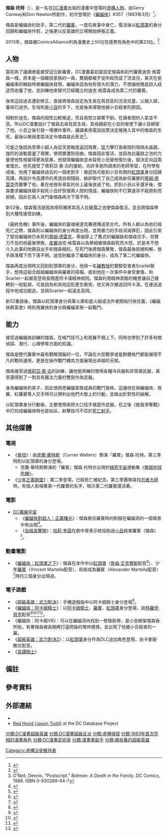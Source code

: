 {{refimprove|time=2016-04-24T10:14:12+00:00}}
{{NoteTA
|G1=美國漫畫
|G2=Movie
|G3=Show
|T=zh-cn:杰森·托德;zh-tw:傑森·陶德; zh-hk:傑森·托特;
|1=zh-cn:哥谭;zh-tw:高譚; zh-hk:葛咸;
|2=zh-cn:蝙蝠女孩;zh-tw:蝙蝠女孩; zh-hk:蝙蝠女;
|3=zh-cn:詹姆斯·戈登;zh-hk:占士·戈頓;zh-tw:詹姆斯·高登;
|4=zh-cn:戈登;zh-hk:戈頓;zh-tw:高登;
|5=zh-cn:蝙蝠女俠;zh-tw:蝙蝠女俠; zh-hk:蝙蝠女俠;
|6=zh-tw:阿卡漢;zh-cn:阿卡姆;
|7=zh-tw:刺客聯盟;zh-hk:刺客聯盟;zh-cn:刺客联盟;
|8=zh-cn:杰森;zh-tw:傑森; zh-hk:傑森;
|9=zh-cn:托德;zh-tw:陶德; zh-hk:托特;
|10=zh-cn:杰森·托德;zh-tw:傑森·陶德; zh-hk:傑森·托特;
}}
{{Infobox comics character
|image= [[File:Red_Hood_(Jason_Todd).jpg|File:Red Hood (Jason Todd).jpg]]
|converted=
|caption=
|character_name= 傑森·托特<br>Jason Todd
|real_name= '''傑森·托特'''（Jason Todd）
|species= 人類
|publisher=[[DC漫畫|DC漫畫]]
|debut='''以傑森·托特的身分'''：<br>《蝙蝠俠》#357（1983年3月）<br>'''以羅賓的身分'''：<br>《偵探漫畫》#526（1983年5月）<br>'''以紅頭罩的身分'''：<br>《蝙蝠俠》#635（2005年2月）<br>'''以夜翼的身分'''：<br>《夜翼 vol. 2》#118（2006年5月）<br>'''以紅羅賓的身分'''：<br>《Countdown to Final Crisis》#14（2008年1月）<br>'''以蝙蝠俠的身分'''：<br>《蝙蝠俠：披風爭奪戰》#1 （2009年5月）<br>'''以翼俠的身分'''：<br>《蝙蝠俠群英會 vol. 2》#1 (2012年7月)
|creators= Gerry Conway<br>Don Newton
|alliances= 蝙蝠家族（Batman Family）<br>蝙蝠俠群英會<br>[[少年泰坦|少年泰坦]]<br>Challengers From Beyond<br>法外者<br>[[刺客聯盟_(DC漫畫)|刺客聯盟]]
|partners= [[蝙蝠俠|蝙蝠俠]]<br>[[軍火庫_(DC漫畫)|軍火庫]]<br>[[星火_(DC漫畫)|星火]]<br>達米安·韋恩
|aliases= [[紅頭罩|紅頭罩]]<br>夜翼<br>紅羅賓<br>蝙蝠俠<br>[[阿卡姆骑士|阿卡姆騎士]]{{noteTag|1=遊戲《蝙蝠俠：阿卡姆騎士》限定，非正史。}}
|powers= 
*高度熟練的軍事戰術
*神槍手
*精通徒手搏擊的武術家
*高超的潛行技巧
*心理戰專家
*能熟練的操縱機甲、各式高科技裝備、武器
*卓越的駕駛技術
}}
'''傑森·托特'''（{{lang-en|Jason Todd}}），是一名在[[DC漫畫|DC漫畫]]出版的漫畫中登場的[[虛構人物|虛構人物]]。由Gerry Conway和Don Newton所創作，初次登場於《[[蝙蝠俠|蝙蝠俠]]》#357（1983年3月）<ref>{{cite book|last=Manning|first= Matthew K.|last2=Dolan|first2=Hannah, ed.|chapter= 1980s|title = DC Comics Year By Year A Visual Chronicle|publisher=[[Dorling_Kindersley|Dorling Kindersley]] |year=2010 |isbn= 978-0-7566-6742-9 |page= 201 |quote = Jason Todd first appeared in a circus scene in the pages of ''Batman'' #357, written by Gerry Conway and illustrated by Don Newton.}}</ref>。

傑森是蝙蝠俠的助手，第二代的[[羅賓_(漫畫)|羅賓]]，一度在故事中身亡，復活後以[[紅頭罩|紅頭罩]]的身分回歸和蝙蝠俠作對，之後更以反英雄的立場開始伸張正義。

2013年，傑森被ComicsAlliance列為漫畫史上50位性感男性角色中的第23位。<ref>{{cite web |last=Wheeler |first=Andrew |url=http://comicsalliance.com/comics-sexiest-male-characters |title=ComicsAlliance Presents The 50 Sexiest Male Characters in Comics |publisher=[[ComicsAlliance|ComicsAlliance]] |date=2013-02-14 |accessdate=2015-07-28 |deadurl=yes |archiveurl=https://web.archive.org/web/20151018024021/http://comicsalliance.com/comics-sexiest-male-characters |archivedate=2015-10-18 }}</ref>

==人物==
當初為了讓讀者能接受這位新羅賓，DC漫畫最初是設定傑森和初代羅賓迪克·格雷森一樣，原本是一個雜技家族的一員，雙親都被歹徒所殺而成了流浪兒，某天在偷蝙蝠車的輪胎時被蝙蝠俠發現，蝙蝠俠認為他有很大的潛力，不想讓他徹底誤入歧途而收養了他，並訓練他來替代已經獨立的迪克·格雷森成為第二代的羅賓。

後來這段過去遭到修正，直接將傑森設定為生長在貧民區的流浪兒童，父親入獄，養母已過世。生母則是[[小丑|小丑]]的手下，也是後來導致他被小丑殺害的原因。

相較於迪克，傑森的個性比較叛逆，而且易怒又桀驁不馴。在讀者間的人氣並不高，所以DC漫畫設計了傑森去尋找其生母，其母親卻在小丑的唆使下讓小丑綁架了他。小丑之後引發一場爆炸事件，讓讀者用電話投票決定被捲入其中的傑森的生死，最後以微弱差距決定令傑森就此死去<ref name="postscript">O'Neil, Dennis. "Postscript." ''Batman: A Death in the Family''. DC Comics, 1988. ISBN 0-930289-44-7</ref>。

可是之後因為至尊小超人為從天堂維度返回現實，猛力擊打兩者間的阻隔水晶牆，強烈的波動震盪了現實，使現實遭到扭曲，傑森因此復活，並因為拉薩路之池的力量使他性格變得更為狂暴，他發現蝙蝠俠並未殺死小丑替他復仇後，就決定向這兩者復仇，他先接受了塔莉亞·奧·古的援助，向許多她所請來的老師學習，在所學有成後，他用了蝙蝠俠過去的一個老對手：被認為可能和小丑有關的[[紅頭罩|紅頭罩]]身分回歸高譚。再設計令高譚市的黑道自相殘殺、嫉妒取代了自己成為新任羅賓的[[蒂姆·德雷克|蒂姆·德雷克]]而襲擊了他，看在他很有骨氣的份上最後放過了他。抓到小丑以牙還牙後，傑森要求蝙蝠俠親手殺死小丑好恢復兩人間的情誼，蝙蝠俠則不打算違背不殺原則而拒絕，因此在兩人決鬥後傑森再次下落不明。


新52後，傑森復活是因為塔莉雅將其丟入拉薩露之池使傑森復活，並且將傑森帶到大種性接受訓練。


《最終危機》事件後，蝙蝠俠的靈魂被達克賽德傳送至古代，所有人都以為他已經死亡之際，傑森則以蝙蝠俠的身分再度出現，並用暴力的手段消滅罪犯，因此引來了堅信蝙蝠俠仍未死的[[蒂姆·德雷克|蒂姆·德雷克]]，蒂姆穿上了舊式的蝙蝠裝和傑森交手，但實力不及的他最後慘敗，[[夜翼_(DC漫畫)|夜翼]]迪克·格雷森以為蒂姆被傑森殺死而大怒，於是本不想介入此事的他親自出手和傑森相抗，在死鬥後將傑森擊敗，傑森最後拒絕和解，放手跌落橋下而下落不明，迪克則繼承了蝙蝠俠的身分，成為了第二代蝙蝠俠。

傑森再度出現時又回到紅頭罩的身分，他與一名[[豬教授|豬教授]]的實驗受害者Scarlet聯手，想用這組合超越蝙蝠俠與羅賓的搭檔。直到他在一次事件中身受重傷，和Scarlet一起被高登局長關進阿卡漢精神病院。傑森利用精神測驗的機會讓自己被轉到一般監獄，可是因為和其他囚犯產生衝突，他又再次被送回阿卡漢。在運送過程中他成功脫逃，並與Scarlet一起遠走高飛。

新52重啟後，傑森以紅頭罩身分與軍火庫和星火組成法外者開始行俠仗義，《蝙蝠俠群英會》時則用翼俠的身分與蝙蝠家族一起戰鬥。

==能力==
接受過蝙蝠俠訓練的傑森，在格鬥技巧上和夜翼不相上下。同時也學到了許多有關偵探、潛行、心理學等方面的知識。

傑森是歷代羅賓中最有戰略頭腦的一位，不論在大型戰爭或是群體格鬥都能展現不凡的戰術運用，更是在操作戰鬥機具方面展現出卓越的天賦。

傑森接受過[[塔莉亞·奧·古|塔莉亞·奧·古]]的訓練，讓他能熟練的使用各種冷兵器和非常規武器，甚至還得到了一對具有魔法力量的雙劍作為武器。

身為蝙蝠俠的弟子，因此很熟悉蝙蝠家族成員的戰鬥風格，這讓他在與蝙蝠俠、夜翼、紅羅賓等人交手時可以預判出他們大致上的行動，並做出針對性的破解。

以紅頭罩身分行動後，主要使用兩把大口徑手槍當作武器，在之後《披風爭奪戰》中打扮成蝙蝠俠時也是如此，射擊技巧不亞於[[死亡射手|死亡射手]]。

==其他媒體==
===電視===
*《[[泰坦_(電視劇)|泰坦]]》：由[[克蘭·華特斯|克蘭·華特斯]]（Curran Walters）飾演「羅賓」傑森·托特。第三季時則以紅頭罩的身分登場。
**克蘭·華特斯飾演的「羅賓」傑森·托特亦出現於[[綠箭宇宙|綠箭宇宙]]連動集《[[無限地球危機_(綠箭宇宙)|無限地球危機]]》。
*《[[少年正義聯盟_(動畫)|少年正義聯盟]]》：第二季登場，已經死亡被紀念。第三季團隊尋找[[忍者大師|忍者大師]]時，有個人影喊著第一代羅賓的名字，暗示第二代羅賓還活著。

===電影===
*[[DC擴展宇宙|DC擴展宇宙]]
**《[[蝙蝠俠對超人：正義曙光|蝙蝠俠對超人：正義曙光]]》：傑森擔任羅賓時的制服在蝙蝠洞的一個場景中有出現<ref>{{cite web |url=http://screenrant.com/batman-v-superman-robin-jason-todd/ |title=Warner Bros. Confirms Batman V Superman’s Dead Robin Is Jason Todd |last=Agar |first=Chris |date=May 22, 2016 |website=Screenrant |publisher= |access-date=May 22, 2016 |quote= |archive-date=2020-11-08 |archive-url=https://web.archive.org/web/20201108110746/http://screenrant.com/batman-v-superman-robin-jason-todd/ |dead-url=no }}</ref>。
**《[[自殺突擊隊|自殺突擊隊]]》：[[哈莉·奎茵|哈莉·奎茵]]在劇中曾表示她協助過[[小丑_(漫畫)|小丑]]殺害羅賓（傑森）<ref>{{cite web |last=Grant |first=Stacey |url=http://www.mtv.com/news/2915858/suicide-squad-robin-harley-quinn-joker-jason-todd-easter-egg/ |title=Did You Catch Harley Quinn's Connection To Robin In ''Suicide Squad''? |publisher=[[MTV_News|MTV News]] |date=August 8, 2016 |accessdate=September 7, 2016 |archive-date=2017-10-09 |archive-url=https://web.archive.org/web/20171009115930/http://www.mtv.com/news/2915858/suicide-squad-robin-harley-quinn-joker-jason-todd-easter-egg/ |dead-url=no }}</ref>。

===動畫電影===
*《[[蝙蝠俠：紅頭罩之下|蝙蝠俠：紅頭罩之下]]》：傑森在本作中以[[紅頭罩|紅頭罩]]（[[詹森·艾克爾斯|詹森·艾克爾斯]]配音<ref>{{cite news | url=http://latimesblogs.latimes.com/herocomplex/2010/02/new-batman-dvd-to-peek-out-from-under-the-red-hood.html | work=The Los Angeles Times | title=New Batman DVD to peek out from 'Under the Red Hood' – Hero Complex – Los Angeles Times | accessdate=2017-03-01 | archive-date=2010-08-11 | archive-url=https://web.archive.org/web/20100811025321/http://latimesblogs.latimes.com/herocomplex/2010/02/new-batman-dvd-to-peek-out-from-under-the-red-hood.html | dead-url=no }}</ref>）、少年[[羅賓_(漫畫)|羅賓]]（Vincent Martella配音）、和剛成為羅賓（Alexander Martella配音）<ref name="TWF1">{{cite web |url=http://www.worldsfinestonline.com/news.php/news.php?action=fullnews&id=695 |title=The World's Finest - New Cast Details For Upcoming "Batman: Under The Red Hood" |publisher=Worldsfinestonline.com |date=2010-03-11 |accessdate=2010-12-29 |archive-date=2013-01-09 |archive-url=https://www.webcitation.org/6DWwdTrxC?url=http://www.worldsfinestonline.com/news.php/news.php?action=fullnews |dead-url=no }}</ref>時的三個身分出現過。

===電子遊戲===
*《[[超級英雄：武力對決|超級英雄：武力對決]]》：手機遊戲版中以阿卡姆騎士身分登場<ref>{{cite web|url=http://www.ibtimes.com.au/injustice-mobile-game-update-adds-reverse-flash-arkham-knight-survival-mode-more-1477516|date=2015-10-24|accessdate=2015-10-24|last=Parungo|first=Nicolo|publisher=International Business Times|title=Injustice mobile game update adds Reverse Flash, Arkham Knight, Survival Mode and more|archive-date=2015-10-25|archive-url=https://web.archive.org/web/20151025131328/http://www.ibtimes.com.au/injustice-mobile-game-update-adds-reverse-flash-arkham-knight-survival-mode-more-1477516|dead-url=no}}</ref>。
*《[[蝙蝠俠：阿卡姆騎士|蝙蝠俠：阿卡姆騎士]]》：以[[阿卡姆騎士|阿卡姆騎士]]、[[羅賓_(漫畫)|羅賓]]、[[紅頭罩|紅頭罩]]身分登場，由[[特羅伊·貝克|特羅伊·貝克]]配音<ref>{{cite web | url=http://www.ign.com/articles/2014/03/07/troy-baker-talks-the-last-of-us-2-arkham-knight | title=Troy Baker Talks The Last of Us 2, Arkham Knight | work=[[IGN|IGN]] | date=2014-03-07 | last=Karmali | first=Luke | accessdate=2016-11-13 | archive-date=2020-11-11 | archive-url=https://web.archive.org/web/20201111235528/https://www.ign.com/articles/2014/03/07/troy-baker-talks-the-last-of-us-2-arkham-knight | dead-url=no }}</ref><ref>{{cite web | url=http://analogaddiction.org/2014/04/02/troy-baker-returning-as-two-face-in-batman-arkham-knight/ | title=Troy Baker Returning As Two-Face In ‘Batman: Arkham Knight’ – Analog Addiction | work=Analog Addiction | date=2014-04-02 | last=Manning | first=Nathan | access-date=2016-11-13 | archive-url=https://web.archive.org/web/20141111083222/http://analogaddiction.org/2014/04/02/troy-baker-returning-as-two-face-in-batman-arkham-knight/ | archive-date=2014-11-11 | dead-url=yes }}</ref><ref>{{cite web|url=http://www.destructoid.com/want-to-see-new-footage-of-batman-arkham-knight--284206.phtml|date=2014-11-24|title=Want to see new footage of Batman: Arkham Knight?|work=[[Destructoid|Destructoid]]|first=Alessandro|last=Fillari|accessdate=2016-11-13|archive-date=2016-03-05|archive-url=https://web.archive.org/web/20160305080647/http://www.destructoid.com/want-to-see-new-footage-of-batman-arkham-knight--284206.phtml|dead-url=no}}</ref><ref name="BAK">{{cite video game | developer=[[Rocksteady_Studios|Rocksteady Studios]] | publisher=[[Warner_Bros._Interactive_Entertainment|Warner Bros. Interactive Entertainment]] | scene=Credits, 13:05 in, Voiceover & Mocap Talent | title=[[Batman:_Arkham_Knight|Batman: Arkham Knight]] | year=2015}}</ref>。
*《蝙蝠俠：阿卡姆VR》：可以在蝙蝠洞內找到一卷錄影帶，是小丑綁架傑森後所拍，有著傑森被長期拷打逼問後的憔悴模樣，並出現了他被小丑殺害的一幕。
*《[[超級英雄：武力對決2|超級英雄：武力對決2]]》：以[[紅頭罩|紅頭罩]]身分作為DLC追加角色登場，由卡麥隆·鮑文配音。
*《[[高譚騎士|高譚騎士]]》

==備註==
{{noteFoot}}

==參考資料==
{{Reflist}}

==外部連結==
{{Wikiquote|Batman (comics)#Jason Todd|Jason Todd}}
* {{Comicbookdb|type=character|id=10855|title=Jason Todd}}
* [http://www.dcdatabaseproject.com/Red_Hood_%28Jason_Todd%29 Red Hood (Jason Todd)] {{Wayback|url=http://www.dcdatabaseproject.com/Red_Hood_%28Jason_Todd%29 |date=20070814045103 }} at the DC Database Project

{{蝙蝠俠登場角色}}
{{羅賓 (漫畫)}}
{{DEFAULTSORT:Todd, Jason}}
[[分類:DC漫畫超級英雄|分類:DC漫畫超級英雄]]
[[分類:DC漫畫超級反派|分類:DC漫畫超級反派]]
[[Category:虛構治安維持者|Category:虛構治安維持者]]
[[分類:虛構偵探|分類:虛構偵探]]
[[分類:1983年首次亮相的漫畫角色|分類:1983年首次亮相的漫畫角色]]
[[分類:DC漫畫武術家|分類:DC漫畫武術家]]
[[分類:漫畫書副手|分類:漫畫書副手]]
[[分類:被收養的超級英雄|分類:被收養的超級英雄]]
